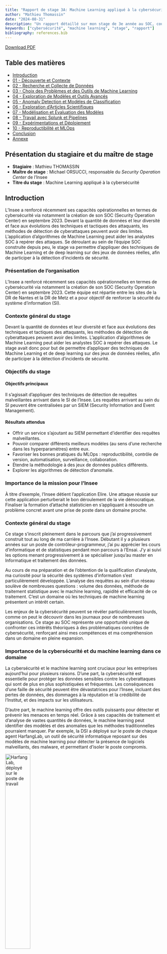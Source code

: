 ```yaml
---
title: "Rapport de stage 3A: Machine Learning appliqué à la cybersécurité"
author: "Mathieu Thomassin"
date: "2024-08-31"
description: "Un rapport détaillé sur mon stage de 3e année au SOC, couvrant divers aspects de la cybersécurité et du machine learning."
keywords: ["cybersécurité", "machine learning", "stage", "rapport"]
bibliography: references.bib
---
```



[Download PDF](index.pdf)

## Table des matières

- [Introduction](#introduction)
- [01 - Découverte et Contexte](#découverte-et-contexte)
- [02 - Recherche et Collecte de Données](#recherche-et-collecte-de-données)
- [03 - Choix des Problèmes et des Outils de Machine Learning](#choix-des-problèmes-et-des-outils-de-machine-learning)
- [04 - Exploration de Modèles et Outils Avancés](#exploration-de-modèles-et-outils-avancés)
- [05 - Anomaly Detection et Modèles de Classification](#anomaly-detection-et-modèles-de-classification)
- [06 - Exploration d'Articles Scientifiques](#exploration-darticles-scientifiques)
- [07 - Modélisation et Évaluation des Modèles](#modélisation-et-évaluation-des-modèles)
- [08 - Travail avec Splunk et Pipelines](#travail-avec-splunk-et-pipelines)
- [09 - Expérimentations et Déploiement](#expérimentations-et-déploiement)
- [10 - Reproductibilité et MLOps](#reproductibilité-et-mlops)
- [Conclusion](#conclusion)
- [Annexe](#annexe)

## Présentation du stagiaire et du maître de stage
- **Stagiaire** : Mathieu THOMASSIN
- **Maître de stage** : Michael ORSUCCI, responsable du *Security Operation Center* de l'Insee
- **Titre du stage** : Machine Learning appliqué à la cybersécurité

## Introduction

L’Insee a renforcé récemment ses capacités opérationnelles en termes de cybersécurité via notamment la création de son SOC (Security Operation Center) en septembre 2023. Devant la quantité de données et leur diversité et face aux évolutions des techniques et tactiques des attaquants, les méthodes de détection de cyberattaques peuvent avoir des limites. L’application d’algorithmes de Machine Learning peut aider les analystes SOC à repérer des attaques. Se déroulant au sein de l’équipe SOC construite depuis peu, le stage va permettre d’appliquer des techniques de Machine Learning et de deep learning sur des jeux de données réelles, afin de participer à la détection d’incidents de sécurité.

### Présentation de l'organisation
L'Insee a renforcé récemment ses capacités opérationnelles en termes de cybersécurité via notamment la création de son SOC (Security Operation Center) en septembre 2023. Cette équipe est répartie entre les sites de la DR de Nantes et la DR de Metz et a pour objectif de renforcer la sécurité du système d'information (SI).

### Contexte général du stage
Devant la quantité de données et leur diversité et face aux évolutions des techniques et tactiques des attaquants, les méthodes de détection de cyberattaques peuvent avoir des limites. L'application d'algorithmes de Machine Learning peut aider les analystes SOC à repérer des attaques. Le stage avait donc pour but de permettre d'appliquer des techniques de Machine Learning et de deep learning sur des jeux de données réelles, afin de participer à la détection d'incidents de sécurité.

### Objectifs du stage
#### Objectifs principaux
Il s'agissait d'appliquer des techniques de détection de requêtes malveillantes arrivant dans le SI de l'Insee. Les requêtes arrivant au sein du SI peuvent être centralisées par un SIEM (Security Information and Event Management).

#### Résultats attendus
- Offrir un service s'ajoutant au SIEM permettant d'identifier des requêtes malveillantes.
- Pouvoir comparer différents meilleurs modèles (au sens d'une recherche dans les hyperparamètres) entre eux.
- Favoriser les bonnes pratiques du MLOps : reproductibilité, contrôle de version, automatisation, surveillance, collaboration.
- Étendre la méthodologie à des jeux de données publics différents.
- Explorer les algorithmes de détection d'anomalie.

### Importance de la mission pour l'Insee
À titre d'exemple, l'Insee détient l'application Elire. Une attaque réussie sur cette application perturberait le bon déroulement de la vie démocratique.
Finaliser la formation d'attaché statisticien en s'appliquant à résoudre un problème concret avant une prise de poste dans un domaine proche.

### Contexte général du stage

<!-- - Pourquoi ce stage est-il pertinent dans votre parcours académique et professionnel ? -->

Ce stage s'inscrit pleinement dans le parcours que j'ai progressivement construit tout au long de ma carrière à l'Insee. Débutant il y a plusieurs années sur un poste de contrôleur-programmeur, j'ai pu apprécier les cours d'informatique et de statistiques pendant mon parcours à l'Ensai. J'y ai suivi les options menant progressivement à se spécialiser jusqu'au master en Informatique et traitement des données.

Au cours de ma préparation et de l'obtention de la qualification d'analyste, ma curiosité pour la sécurité des systèmes d'information s'est particulièrement développée. L'analyse des requêtes au sein d'un réseau soulève de nombreuses questions : volume des données, méthode de traitement statistique avec le machine learning, rapidité et efficacité de ce traitement. C'est un domaine où les techniques de machine learning présentent un intérêt certain.

Les enjeux de la cybersécurité peuvent se révéler particulièrement lourds, comme on peut le découvrir dans les journaux pour de nombreuses organisations. Ce stage au SOC représente une opportunité unique de confronter ces intérêts théoriques à des problématiques concrètes de cybersécurité, renforçant ainsi mes compétences et ma compréhension dans un domaine en pleine expansion.


### Importance de la cybersécurité et du machine learning dans ce domaine

<!-- - Pourquoi la cybersécurité et le machine learning sont-ils cruciaux pour les entreprises aujourd'hui ? -->
La cybersécurité et le machine learning sont cruciaux pour les entreprises aujourd'hui pour plusieurs raisons. D'une part, la cybersécurité est essentielle pour protéger les données sensibles contre les cyberattaques qui sont de plus en plus sophistiquées et fréquentes. Les conséquences d'une faille de sécurité peuvent être dévastatrices pour l'Insee, incluant des pertes de données, des dommages à la réputation et la crédibilité de l'Institut, et des impacts sur les utilisateurs.



D'autre part, le machine learning offre des outils puissants pour détecter et prévenir les menaces en temps réel. Grâce à ses capacités de traitement et d'analyse de vastes quantités de données, le machine learning peut identifier des modèles et des anomalies que les méthodes traditionnelles pourraient manquer. Par exemple, la DSI a déployé sur le poste de chaque agent HarfangLab, un outil de sécurité informatique reposant sur des modèles de machine learning pour détecter la présence de logiciels malveillants, des malware, et permettant d'isoler le poste compromis.

[![HarfangLab, déployé sur le poste de travail](figures/HarfangLab.png "HarfangLab"){width=40%}](https://harfanglab.io/)

Le machine learning permettrait également de réduire le travail des analystes du SOC en classifiant automatiquement les requêtes comme bégnines ou malveillante.


### Objectifs du stage

<!-- - Pourquoi avez-vous défini ces objectifs spécifiques ? -->

En débutant ce stage, j'avais pour but de pouvoir réaliser des objectifs à la fois académiques, en lien avec mes intérêts développés lors de la scolarité, ainsi que des objectifs professionnels, me permettant de m'insérer au mieux dans la structure de l'Insee pour débuter ma carrière d'attaché.


1. **Alignement avec mes objectifs de carrière** : Ce stage présentait une opportunité unique de développer des compétences à la fois en statistique et en informatique. De plus, au lieu de se dérouler dans un service de développement, il a eu lieu dans un service de production, ce qui m'a permis de découvrir une autre perspective de l'informatique par rapport à l'informatique de type "data science" pratiquée à l'Ensai. En renforçant mes compétences en machine learning et en informatique, j'ai donc pu acquérir de l'expérience pour de futurs rôles au sein de l'Insee.

2. **Développement de compétences spécifiques** : Pour réaliser la tâche principale de ce stage, j'avais besoin de maîtriser des techniques de machine learning et de deep learning appliquées à la cybersécurité, ainsi que de les inscrire dans une approche de type DevOps ou MLOps. Il m'a donc fallu utiliser des outils comme Scikit-learn, MLflow, des techniques de deep learning, et utiliser le cluster Kubernetes pour entraîner et déployer un modèle avec une API.

3. **Application pratique des connaissances théoriques** : Si j'ai appris à faire du machine learning à l'école et y ai découvert des notions de DevOps, ce n'est qu'en arrivant en stage que j'ai pu découvrir l'étendue des problèmes pratiques que cela peut poser. Isolés, dans des environnements de travail bien conçus, voire seulement à travers une présentation théorique, les cours m'ont permis d'acquérir des connaissances. Cependant, c'est seulement en travaillant sur des projets réels que j'ai pu répondre de façon pratique en piochant dans la boîte à outils de mes cours.

4. **Contribution à l'organisation d'accueil** : Débutant dans le domaine de la cybersécurité, je n'avais pas pour objectif d'apporter une solution exploitable en production. En revanche, il était essentiel pour moi de démontrer ma capacité future à prendre une position d'ingénieur capable d'envisager un problème nouveau et d'y apporter une solution pratique exploitable par une équipe. La création d'un socle d'entraînement pour un modèle de détection de requêtes malveillantes, destiné à être utilisé par des utilisateurs, sert cet objectif.

5. **Exploration des défis et opportunités** : Face à un nouveau problème pour moi, j'ai voulu prendre le temps d'explorer certaines spécificités liées à la cybersécurité et les pratiques MLOps. J'ai donc recherché, à travers le web, dans des livres et des articles, les méthodes classiques en machine learning pour améliorer la sécurité des systèmes d'information ainsi que les façons possibles de les mettre en œuvre de manière robuste et reproductible.

Ces objectifs m'ont permis de m'assurer que ce stage serait bénéfique pour mon parcours comme pour l'Insee. Cependant, s'ils apparaissent rétrospectivement relativement clairs, ils ont pourtant été construits au fur et à mesure de mon avancée comme nous allons maintenant l'explorer.

## 1. Découverte et Contexte

### Premiers pas dans le stage : Enthousiasme et incertitude

<!-- - Pourquoi avez-vous ressenti ces sentiments au début ? -->
- **Sentiments initiaux** :
Avant de commencer le stage, j'avais pu discuter avec le RSSI (Responsable Sécurité du Système d'Information) et le DSI (Directeur du Système d'Information) de l'Insee au cours d'une formation interne avant l'oral de la qualification d'analyste. J'étais plutôt impressionné par les enjeux, le SI de l'Insee étant régulièrement la cible d'attaques dont j'entendais parler. Cependant, si je savais que je n'étais pas formé comme un "véritable" informaticien [-@noauthor_mi-2020-2_nodate], n'ayant reçu qu'une "sensibilisation à l'informatique de production ou à la sécurité" [-@noauthor_mi-2020-2_nodate-1] p55, j'avais plutôt confiance dans mes récentes capacités à traiter des données et dans mon envie de découvrir le domaine.

- **Raisons de ces sentiments** : Lors de la scolarité, j'avais pris l'habitude d'explorer les rayonnages de la bibliothèque de l'Ensai, et j'y avais repéré un livre [-@chio_machine_nodate] sur le machine learning et la sécurité. Me remémorant ce dont m'avait parlé mon ancien maître de stage sur le plan de reprise d'activité de l'application critique Elire, et en sachant qu'un système informatique génère une quantité de données sur lesquelles il est possible de travailler pour mieux en comprendre les rouages, la perspective de travailler sur la sécurité du SI de l'Insee m'intéressait beaucoup. Cependant, je n'avais pas encore d'idée sur l'application concrète d'un tel projet, ce qui me plongeait dans une certaine incertitude.

- **Objectifs personnels initiaux** : C'est pourquoi, j'avais tout d'abord comme objectif de mieux comprendre ce qu'il était possible de faire en sécurité informatique au sein de l'Insee. N'y avait-il pas déjà des outils externes très performants ? Qu'était-il possible d'apporter en tant qu'attaché statisticien débutant ?

### Introduction à la cybersécurité : Définition et importance

<!-- - Pourquoi est-il important de comprendre les bases de la cybersécurité dès le début ? -->
- **Définition de la cybersécurité** : La cybersécurité consiste à protéger les systèmes, les réseaux et les programmes contre les attaques numériques. [-@noauthor_quest-ce_nodate] Elle vise à garantir la confidentialité, l'intégrité et la disponibilité des informations. Assurer la sécurité du système d'information (SSI) consiste à gérer les risques de sécurité selon une démarche en trois étapes: lister, évaluer et traiter les risques. [-@noauthor_dechiffrer_nodate] La notion de SOC, *Security Operation Center*, devient alors essentiel pour mettre en oeuvre une politique de cybersécurité. UN SOC, doit "monitorer l'ensemble des composants d'un système d'information et être capable de détecter et de sélectionner parmi des milliards d'octets des éléments caractéritiques d'une cyberattaque" [-@noauthor_cybersecurite_2024].
- **Importance de la cybersécurité** : Une attaque informatique a aujourd'hui d'autant plus de valeur que l'activité des organisations est pratiquement toujours menée à l'aide d'outils informatiques. Sans défendre correctement cet outil, la continuité de l'activité est menacée d'interruption plus ou moins forte. La cybersécurité cherche également à protéger les données sensibles et personnelles, notamment au travers de l'obligation légale issue du Règlement Général sur la Protection des Données (RGPD). La confiance que le grand public accorde à l'Insee serait amoindrie en cas d'attaque réussie. C'est pourquoi la cybersécurité doit faire l'objet d'un soin permanent par l'Insee.

- **Liens avec le machine learning** : La cybersécurité est très naturellement un domaine d'application du machine learning. En effet, on peut y obtenir des jeux de données robustes qui permettront "d'annuler certains des progrès les plus complexes dans la compétence des attaquants". Le machine learning peut ainsi améliorer ou remplacer les "solutions basées sur des règles dans des problèmes comme la détection d'intrusion, la classification des logiciels malveillants ou l'analyse réseau" ([-@chio_machine_nodate p.5-6] ).

### Présentation de l'équipe SOC et du système d'information (SI)

<!-- - Pourquoi la compréhension de l'équipe et du SI est-elle cruciale pour votre stage ? -->
#### Structure de l'équipe SOC

L'équipe SOC de l'Insee a été créée en 2023 et est constituée de 6 membres répartis sur deux sites : Nantes et Metz. Son objectif principal est d'établir et de mettre en œuvre la politique de sécurité du système d'information (SI) de l'Insee. L'équipe est dirigée par un responsable unique qui pilote les travaux de manière transversale entre les deux sites. Les membres de l'équipe incluent des analystes de sécurité, des ingénieurs en cybersécurité, et des experts en gestion des incidents.

#### Fonctionnement du SOC

L'équipe SOC a pour mission de surveiller en permanence le SI de l'Insee afin de détecter, qualifier et remédier aux incidents de sécurité. Les principales activités du SOC incluent [-@noauthor_57snssi03020ac_nodate]:

- **Veille et qualification des vulnérabilités** : Identifier quotidiennement les vulnérabilités affectant le SI de l'Insee et évaluer leur impact potentiel.

- **Conception de solutions de sécurité** : Développer et mettre en place des solutions technologiques pour renforcer la sécurité du SI, notamment par la mise en place de solutions techniques innovantes pour garantir la sécurité du SI.

- **Détection et gestion des incidents** : Utiliser des outils avancés comme le SIEM (Security Information and Event Management) ou des EDR (Endpoint Detection and Response) pour détecter les activités suspectes et les incidents de sécurité, puis élaborer et mettre en œuvre des plans de remédiation en collaboration avec les équipes concernées.

- **Maintien en condition de sécurité** : Assurer la sécurité continue des différents systèmes d'information en surveillant les infrastructures et en veillant à l'application des correctifs nécessaires.

- **Support et expertise** : Apporter une expertise en sécurité aux différentes unités de l'Insee, conseiller sur les meilleures pratiques et aider à la décision en matière de sécurité informatique.


L'équipe SOC joue un rôle crucial dans la préservation de l'intégrité, de la confidentialité et de la disponibilité des données et des systèmes de l'Insee. Leur travail permet de protéger les actifs numériques de l'organisation contre une variété de menaces cybernétiques.

- **Présentation du SI** : Le système d'information de l'Insee est documenté sur un wiki interne [-@noauthor_reseau_2024]. On peut notamment y trouver des schémas sur l'architecture du SI de production, mais pas sur celle du SI d'administration. L'architecture du SIA est très fortement guidée par les recommandations de l'anssi. [-@noauthor_recommandations_nodate] Pour l'essentiel, on peut retenir une organisation en 3 couches.

![Schéma simplifié du Système d'Information de l'Insee](figures/schema_SI_simplifie.png "SI de l'Insee")

Le plus important pour le stage étant que le SI a un unique point d'entrée/sortie en zone 0: un firewall F5 qui permet de sécuriser et gérer le trafic réseau. C'est une solution sophistiquée (prix de vente global supérieur à 60 000 €) qui va protéger les applications et le réseau contre un large éventail de menaces tout en optimisant les performances et la disponibilité des services.

### Compréhension du SIEM et des logs

<!-- - Pourquoi le SIEM et les logs sont-ils essentiels dans le contexte de la cybersécurité ? -->
- **Rôle du SIEM** : Un SIEM (Security Information and Event Management) est essentiel dans la conduite d'une politique de sécurité informatique. C'est un outil qui rassemble des données provenant de différentes machines du système d'information, les centralise et effectue des analyses sur elles. Chaque appareil du réseau génère des logs que l'on peut regrouper en deux types :

- **Logs centrés sur l'hôte** : Capturent les événements survenus à l'intérieur de la machine hôte, tels qu'un utilisateur accédant à un fichier ou l'exécution d'un processus.

- **Logs centrés sur le réseau** : Génèrent des logs lorsque les machines communiquent entre elles ou avec l'extérieur, comme le trafic web sur le site www.insee.fr, un fichier récupéré via le protocole FTP, ou encore un utilisateur se connectant au moyen d'un VPN.

L'importance du SIEM provient du fait que le flux des logs est très important, de l'ordre de plusieurs dizaines de Go par jour pour le SI de l'Insee. En cas d'incident, examiner les logs machine par machine est une tâche pratiquement impossible sans SIEM. Il est possible de paramétrer certaines règles qui vont permettre de créer des alarmes. Un SIEM permet de faire des recherches dans les logs, de corréler les événements et de répondre rapidement aux incidents grâce à un système de détection et d'alerte en temps réel.


- **Utilisation des logs** : Tous les appareils du SI génèrent des logs comme on l'a vu. Par exemple Windows enregistre tous les événements, visibles sur l'Event Viewer. Chaque type de log reçoit un ID ce qui permet une analyse plus facile. Ces logs peuvent être envoyées ("forwardées") au SIEM. On peut aussi récupérer des logs sur une machine Linux (ce qui concerne notamment les serveurs dans le SI de l'Insee). De même, il est très important de surveiller les requêtes et les réponses sur les serveurs webs afin de détecter des attaques webs. C'est un point central dans ce stage. Voici un exemple de ce dernier type de log

 **Exemple de log issue d'une requête web :**
```default
127.0.0.1 - - [21/March/2022:10:22:04 -0300] "GET / HTTP/1.0" 200 2216
```
- **Client IP** : 127.0.0.1 (localhost)
- **Identd** : - (non utilisé)
- **Utilisateur Authentifié** : - (non utilisé)
- **Date et Heure** : 21 mars 2022, 10:22:04 (UTC-3)
- **Demande HTTP** : GET / (utilisant HTTP/1.0)
- **Code de Statut** : 200 (OK)
- **Taille de la Réponse** : 2216 octets

Lorsqu'une menace atteignant le SI est détectée par le SIEM, une alerte est lancée. Cette dernière permet aux analystes du SOC de la traiter. Un SIEM permet donc d'obtenir une visibilité sur l'ensemble des points du SI qui y auront été connectés. Dans le cadre du stage, j'ai pu accéder à un test de Splunk sur la partie du SI en zone sécurisée. Ainsi, j'ai été capable de récupérer les logs provenant du F5 positionné à l'entrée de cette zone 50.

<!-- - **Intégration des logs dans le SIEM** : Mentionnez comment les logs sont intégrés et utilisés par le SIEM pour la surveillance et la détection des menaces. -->

## 2. Recherche et Collecte de Données

### Attente de Splunk et recherche de datasets pertinents

<!-- - Pourquoi avez-vous choisi d'utiliser Splunk et quels critères ont guidé la recherche des datasets ? -->
Au début du stage, le SIEM Splunk n'était pas encore prêt. Je ne connaissais pas encore les données possibles. J'ai donc cherché des exemples de machine learning dans le domaine de la cybersécurité.
  - Types de données : Réseau, logs, HTTP
    <!-- - Pourquoi ces types de données spécifiques sont-ils importants ? -->
il a fallu comprendre le type de données sur lesquelles travailler. De nombreuses travaux sont disponibles en cybersécurité. Il existe également un certain nombre de datasets disponibles. Par exemple, on peut trouver des données sur des paquets de type "PCAP", des jeux de données avec des tentatives d'intrusion, des malwares ou bien des urls de sites webs malicieux. Sans problème à résoudre bien identifié, il est compliqué de s'orienter dedans.
Voici quelques exemples de jeux de données disponibles:
<!-- #TODO : mettre des exemples -->
1. Frameworks and Models
2. Encrypted Traffic Analysis
3. Intrusion Detection
4. Botnet and Ransomware
5. URL-based Threats
6. Cloud Infrastructure Security
7. Malware Analysis
8. Network and Host Events
9. Miscellaneous Datasets

Un type de données





### Présentation des premières données sélectionnées
<!-- - Pourquoi ces données sont-elles pertinentes pour votre projet ? -->

Le jeu de données "good_bad_queries" disponible ICI <!-- #TODO mettre le lien vers le repo github --> a constitué une étape importante. En effet, ce jeu de données est très simple. Il est constitué de deux fichiers. L'un "good_queries.txt" contient des url de requêtes http non malicieuses, et l'autre "bad_queries.txt" contient des requêtes malicieuses. Ce sont des fichiers de texte, sur une seule colonne. Voici un exemple:
<!-- #TODO mettre des lignes de chaque fichier -->

La simplicité de ce jeu de données est à relativiser. Dans le cadre du stage, il est intéressant d'apprendre à le connaître par une première analyse descriptive. En effet, dans les données issues du firewall f5, auxquelles j'ai eu accès plus tard, on s'aperçoit vite qu'une attaque est avant tout portée par le contenu de ce champ. D'autres champs d'une requête peuvent aider à déterminer s'il s'agit d'une attaque ou non, mais sans l'url, il est pratiquement imposssible de conclure.
Voici une petite analyse descriptive de ce jeu de données:
<!-- #TODO faire l'analyse descriptive depuis le notebook -->

## 3. Choix des Problèmes et des Outils de Machine Learning

recherche de sites, un bien: https://github.com/jivoi/awesome-ml-for-cybersecurity

### Définition des problèmes de machine learning en cybersécurité

<!-- - Pourquoi est-il crucial de bien définir les problèmes avant de choisir les outils ? -->
faut-il faire de la détection d'anomalie (non supervisé) ou bien de la classification (supervisée)

### Introduction à Scikit-learn et choix des modèles

<!-- - Pourquoi avez-vous choisi Scikit-learn et ces modèles spécifiques ? -->
road map de scikit learn: https://scikit-learn.org/1.3/tutorial/machine_learning_map/index.html

### Formation à l'interprétabilité des modèles
shap: https://train.learn.datascientest.com/notebooks/137/447
<!-- - Pourquoi l'interprétabilité est-elle importante dans le contexte de la cybersécurité ? -->

## 4. Exploration de Modèles et Outils Avancés

### Essais avec XGBoost pour la classification des malwares

<!-- - Pourquoi avez-vous choisi XGBoost pour ce problème ? -->
essai simple et rapide, mais hors sujet. Retour sur good bad queries

### Découverte de MLflow et utilisation de l'API
Comment gérer tous ces notebook ? cf. cours de Lino
<!-- - Pourquoi MLflow est-il utile pour votre projet ? -->

### Introduction au deep learning avec le livre "Deep Learning from Scratch" (DLFS)
Bon, il va falloir faire du deep learning, mais comment s'y prendre vraiment ? Est-ce uqe j'ai bien compris en cours ? Voyons voir. Ah oui, on peut battre une régression linéaire avec du deep learning fait soi même. Voir le livre.
<!-- - Pourquoi ce livre et le deep learning sont-ils pertinents pour vos objectifs ? -->

### Exploration des design patterns en deep learning
<!-- - Pourquoi est-il important de comprendre ces design patterns ? -->
Aller voir les différences possibles dans les modèles pour implémenter ensuite.


## 5. Anomaly Detection et Modèles de Classification

### Détour par la détection d'anomalies : Difficultés et recentrage
<!-- - Pourquoi avez-vous rencontré ces difficultés et comment avez-vous réajusté votre approche ? -->
on peut facilement faire de la détection d'anomalie avec des algo, l'article fondateur est disponible. Mais le sujet apparaît encore trop difficile. Je n'ai pas encore les données, mais je peux accéder à des dataset de requête http labellisé. Donc on va se recentrer dessus.


### Analyses simples avec KNN et clustering
<!-- - Pourquoi avez-vous choisi ces méthodes pour l'analyse initiale ? -->
très difficile de faire ce genre de chose, car la tokenization implique de passer en grande (grande...) dimension. Curse of dimensionality.
Le clustering ne nous intéresse pas pour répondre à un problème d'analyste SOC. Je veux pouvoir analyser une requête, pas connaître des clusters.

### Analyse des données HTTP et détection des attaques (ex. DDOS)
<!-- - Pourquoi ces types d'attaques sont-ils une priorité dans votre analyse ? -->
On ne peut pas détecter du DDOS, et ce n'est pas l'objet. Il sera trop tard. Donc on va encore limiter à des requêtes pour d'autres attaques.

### Focalisation sur l'analyse des URL et compréhension des attaques
<!-- - Pourquoi l'analyse des URL est-elle cruciale dans la détection des attaques ? -->
quelques documents disponibles, les champs (description dans un des articles)
COmment tokenizer la données ?


## 6. Exploration d'Articles Scientifiques

### Lecture et analyse de l'article "Machine Learning for Cybersecurity Applications" de la West Virginia University (WVU)

<!-- - Pourquoi cet article est-il pertinent pour votre travail ? -->

### Étude de "A Comprehensive Review of Anomaly Detection in Web Logs" du Hasso Plattner Institute (HPI)
<!-- - Pourquoi cet article est-il pertinent pour votre travail ? -->
Beaucoup de choses peuvent être faite dans la détection, mais finalement pas tant de problèmes similaires au mien.


### Exploration de "Conf_SIN2022__SWAF" pour le développement d'un pare-feu applicatif basé sur du machine learning
<!-- - Pourquoi cet article est-il pertinent pour votre travail ? -->
VOILà! ils utilisent un dataset que j'ai, avec une technique que je comprends.
On peut reproduire le réseau de neurones. Mais pas les résultats. Cependant, leur technique de (non) tokenization est simple et apporte un excellent résultat sur le dataset good/bad queries.


## 7. Modélisation et Évaluation des Modèles

### Modélisation des URL : KNN, SVM, regression logistique, CNN
<!-- - Pourquoi avez-vous choisi ces modèles spécifiques pour la modélisation des URL ? -->
Certains choix s'imposent par leur simplicité ou leur rapidité. Cependant, il faut rapidement se rendre compte que les scores f1 sont mauvais et qu'une autre solution peut être tentée.


### Utilisation de ChatGPT et des GPU pour accélérer le développement
<!-- - Pourquoi ces outils ont-ils été utilisés pour accélérer le développement ? -->
Clairement, accéder à un GPU est crucial pour l'entraînement des réseaux de neurones. On passe parfois de 2h à 20 minutes.
De son côté, CHatgpt 4o permet, par itération, de debugguer rapidement, de documenter à grande vitesse et surtout de coder des éléments selon des spécifications qui changent rapidement.


### Organisation des priorités et gestion des expérimentations
<!-- - Pourquoi cette organisation est-elle importante pour la réussite de votre projet ? -->
Il a fallu commencer à développer un pipeline permettant d'utiliser MLflow, puis de requêter le modèle taggué comme "en production" dans MLflow. Cela constituait une application "minimum".


## 8. Travail avec Splunk et Pipelines

### Traitement des données Splunk en préproduction

<!-- - Pourquoi le traitement des données en préproduction est-il nécessaire ? -->
Splunk étant mis en test, j'ai pu manipuler le siem et me rendre compte des données que je récupérais.


### Tokenization des URL et limitations

<!-- - Pourquoi avez-vous utilisé cette méthode de tokenization et quelles en sont les limites ? -->
Une tokenization classique: sujette à l'imagination et source de versions infinies. Mais dont les limites surviennent lors de la conception du modèle. donner exemple de codes
Jusqu'à l'idée de l'article: pas de tokenization mais un passage par le code Ascii. donner la fonction.

### Développement de pipelines et utilisation de GridsearchCV
<!-- - Pourquoi ces techniques sont-elles cruciales pour optimiser les modèles ? -->
Pour pouvoir calibrer le modèle, il faut pouvoir jouer sur les hyper paramètres. Il a donc fallu trouver comment utiliser GridsearchCV => consommateur de temps.


### Évaluation des performances des modèles
<!-- - Pourquoi une évaluation rigoureuse des performances est-elle essentielle ? -->
On peut avoir un score accuracy très élevé, mais un f1 très bas car les classes sont déséquilibrées.
pas de problème de datadrift, car pas encore de données. Les datasets sont fixes. Mais c'est un problème.


## 9. Expérimentations et Déploiement

### Utilisation de MLFlow pour la gestion des expérimentations
<!-- - Pourquoi MLFlow est-il un choix stratégique pour gérer les expérimentations ? -->
MLflow vs. Metaflow.


### Apprentissage à requêter et déployer un modèle via une API
<!-- - Pourquoi cette compétence est-elle importante dans le cadre de votre stage ? -->
utilisation de FastAPI


### Déploiement sur un cluster Kubernetes et gestion du preprocessing
<!-- - Pourquoi Kubernetes et le preprocessing sont-ils importants pour le déploiement ? -->
Assure une stabilité du site.
Il faut reproduire le preprocessing utilisé dans la construction du modèle pour pouvoir utiliser l'API.
construction du modèle => stockage du modèle dans MLFlow + stockage du preprocessor dans Minio
Utilisation de l'API => download le preprocessor (ou réutilise une fonction pour le code ascii (plus simple))
construction de l'image docker (schéma)
utilisation des yaml, des commandes kubernetes


### Introduction à Metaflow (Netflix) et tests préliminaires
<!-- - Pourquoi avez-vous exploré Metaflow et quels avantages cela apporte-t-il ? -->
Metaflow est intéressant car il permet de reprendre une étape du traitement sans avoir à refaire les traitements précédents grâce à un système de "step". TOut est enregistré dans le minio de l'utilisateur (photo).


## 10. Reproductibilité et MLOps

### Importance de la reproductibilité et utilisation des cours de l'ENSAE

<!-- - Pourquoi la reproductibilité est-elle critique dans le domaine du machine learning ? -->

### Réalisation d'un projet MLOps :
<!-- - Pourquoi ces aspects spécifiques du MLOps sont-ils importants ? -->
Continuité entre le développement du modèle mis en production et son utilisation dans une API déployée


### Exploration de Spark pour le calcul et le streaming
<!-- - Pourquoi Spark est-il un outil pertinent pour vos objectifs ? -->
Vu les volumes de données,
pour savoir si il serait possible de brancher directement un modèle de détection sur les url entrantes acceptées par le F5. SInon, il faudrait passer par un cron job et aller download par le bias de l'api splunk.

## Conclusion

### Bilan du stage et accomplissements

<!-- - Pourquoi ces réalisations sont-elles significatives ? -->

### Perspectives futures : Améliorations et extensions possibles

<!-- - Pourquoi ces améliorations sont-elles envisagées ? -->

### Remerciements et réflexions personnelles

<!-- - Pourquoi ces personnes/expériences sont-elles importantes pour vous ? -->

## Annexe

### Ressources supplémentaires : Notebooks, articles, tutoriels, dépôts Github

<!-- - Pourquoi ces ressources sont-elles utiles ? -->

#### Gantt
![Gant](figures/gantt.png)

### Détails techniques des implémentations et configurations

<!-- - Pourquoi ces détails techniques sont-ils importants pour la compréhension de votre travail ? -->

### Bibliographie et références

<!-- - Pourquoi ces références ont-elles été utilisées ? -->

